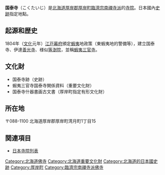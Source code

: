 {{日本寺院
| name = 國泰寺
| img = File:Kokutaiji1.JPG
| img_capt = 国泰寺
| image_width = 280
| nihongo = 国泰寺
| hiragana = こくたいじ
| romaji = Kokutai-ji
| location = [[北海道|北海道]][[厚岸郡|厚岸郡]][[厚岸町|厚岸町]]灣月町1-15
| sangou = 景運山
| section = [[臨濟宗南禪寺派|臨濟宗南禪寺派]]
| god = [[釋迦如來|釋迦如來]]
| found_year = 
| founder = 文翁知政
| official_name = 
| alias = 
| struct = 
| title = 
| cultural_collection = 国泰寺跡（國史跡）
}}
'''国泰寺'''（こくたいじ）是[[北海道|北海道]][[厚岸郡|厚岸郡]][[厚岸町|厚岸町]][[臨濟宗南禪寺派|臨濟宗南禪寺派]]的[[寺院|寺院]]。日本國內[[史跡|史跡]]指定地點。

== 起源和歴史 ==
1804年（[[文化_(年號)|文化]]元年）[[江戸幕府|江戸幕府]]頒定[[蝦夷|蝦夷]]地政策（東蝦夷地的警備等），建立国泰寺、伊達[[有珠善光寺|善光寺]]、様似[[等澍院|等澍院]]，並稱[[蝦夷三官寺|蝦夷三官寺]]。

== 文化財 ==
* 国泰寺跡（史跡）
* 蝦夷三官寺国泰寺関係資料（重要文化財）
* 国泰寺什器書画古文書（厚岸町指定有形文化財）

== 所在地 ==
〒088-1100 北海道厚岸郡厚岸町湾月町1丁目15

== 関連項目 ==
* [[日本寺院列表|日本寺院列表]]


{{Religion-buil-stub}}

{{DEFAULTSORT:Kokutaiji}}
[[Category:北海道佛寺|Category:北海道佛寺]]
[[Category:北海道重要文化財|Category:北海道重要文化財]]
[[Category:北海道的日本國史跡|Category:北海道的日本國史跡]]
[[Category:厚岸町|Category:厚岸町]]
[[Category:臨濟宗南禪寺派佛寺|Category:臨濟宗南禪寺派佛寺]]